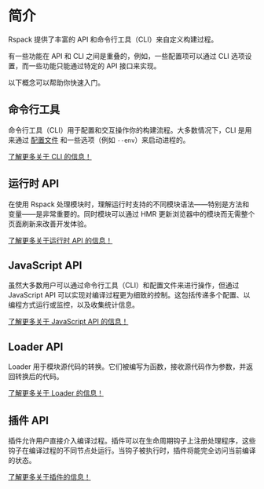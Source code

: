 # 简介

Rspack 提供了丰富的 API 和命令行工具（CLI）来自定义构建过程。

有一些功能在 API 和 CLI 之间是重叠的，例如，一些配置项可以通过 CLI 选项设置，而一些功能只能通过特定的 API 接口来实现。

以下概念可以帮助你快速入门。

## 命令行工具

命令行工具（CLI）用于配置和交互操作你的构建流程。大多数情况下，CLI 是用来通过 [配置文件](/config/index) 和一些选项（例如 `--env`）来启动进程的。

[了解更多关于 CLI 的信息！](/api/cli)

## 运行时 API

在使用 Rspack 处理模块时，理解运行时支持的不同模块语法——特别是方法和变量——是非常重要的。同时模块可以通过 HMR 更新浏览器中的模块而无需整个页面刷新来改善开发体验。

[了解更多关于运行时 API 的信息！](/api/runtime-api/module-methods)

## JavaScript API

虽然大多数用户可以通过命令行工具（CLI）和配置文件来进行操作，但通过 JavaScript API 可以实现对编译过程更为细致的控制。这包括传递多个配置、以编程方式运行或监控，以及收集统计信息。

[了解更多关于 JavaScript API 的信息！](/api/javascript-api/index)

## Loader API

Loader 用于模块源代码的转换。它们被编写为函数，接收源代码作为参数，并返回转换后的代码。

[了解更多关于 Loader 的信息！](/api/loader-api/index)

## 插件 API

插件允许用户直接介入编译过程。插件可以在生命周期钩子上注册处理程序，这些钩子在编译过程的不同节点处运行。当钩子被执行时，插件将能完全访问当前编译的状态。

[了解更多关于插件的信息！](/api/plugin-api/index)
